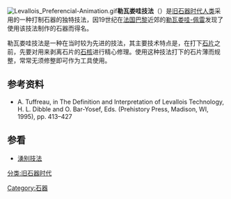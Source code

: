 [[File:Levallois_Preferencial-Animation.gif|thumb]]'''勒瓦娄哇技法'''（{{lang-fr|technique Levallois}}）是[[旧石器时代|旧石器时代]][[人类|人类]]采用的一种打制石器的独特技法，因19世纪在[[法国|法国]][[巴黎|巴黎]]近郊的[[勒瓦卢瓦-佩雷|勒瓦娄哇-佩雷]]发现了使用该技法制作的石器而得名。

勒瓦娄哇技法是一种在当时较为先进的技法，其主要技术特点是，在打下[[石片|石片]]之前，先要对用来剥离石片的[[石核|石核]]进行精心修理。使用这种技法打下的石片薄而规整，常常无须修整即可作为工具使用。

==参考资料==
*{{en}}A. Tuffreau, in The Definition and Interpretation of Levallois Technology, H. L. Dibble and O. Bar-Yosef, Eds. (Prehistory Press, Madison, WI, 1995), pp. 413–427

==参看==
*[[湧别技法|湧别技法]]

[[分类:旧石器时代|分类:旧石器时代]]
[[Category:石器|Category:石器]]